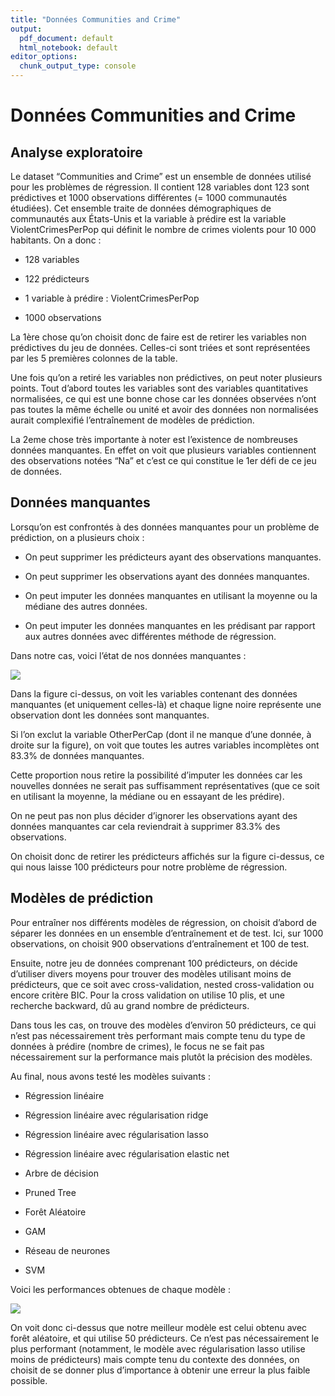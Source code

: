 ```yaml
---
title: "Données Communities and Crime"
output:
  pdf_document: default
  html_notebook: default
editor_options:
  chunk_output_type: console
---
```


# Données Communities and Crime

## Analyse exploratoire

Le dataset "Communities and Crime" est un ensemble de données utilisé pour les problèmes de régression. Il contient 128 variables dont 123 sont prédictives et 1000 observations différentes (= 1000 communautés étudiées). Cet ensemble traite de données démographiques de communautés aux États-Unis et la variable à prédire est la variable ViolentCrimesPerPop qui définit le nombre de crimes violents pour 10 000 habitants. On a donc :

-   128 variables

-   122 prédicteurs

-   1 variable à prédire : ViolentCrimesPerPop

-   1000 observations

La 1ère chose qu'on choisit donc de faire est de retirer les variables non prédictives du jeu de données. Celles-ci sont triées et sont représentées par les 5 premières colonnes de la table.

Une fois qu'on a retiré les variables non prédictives, on peut noter plusieurs points. Tout d'abord toutes les variables sont des variables quantitatives normalisées, ce qui est une bonne chose car les données observées n'ont pas toutes la même échelle ou unité et avoir des données non normalisées aurait complexifié l'entraînement de modèles de prédiction.

La 2eme chose très importante à noter est l'existence de nombreuses données manquantes. En effet on voit que plusieurs variables contiennent des observations notées "Na" et c'est ce qui constitue le 1er défi de ce jeu de données.

## Données manquantes

Lorsqu'on est confrontés à des données manquantes pour un problème de prédiction, on a plusieurs choix :

-   On peut supprimer les prédicteurs ayant des observations manquantes.

-   On peut supprimer les observations ayant des données manquantes.

-   On peut imputer les données manquantes en utilisant la moyenne ou la médiane des autres données.

-   On peut imputer les données manquantes en les prédisant par rapport aux autres données avec différentes méthode de régression.

Dans notre cas, voici l'état de nos données manquantes :

![](DonnéesManquantes.png)

Dans la figure ci-dessus, on voit les variables contenant des données manquantes (et uniquement celles-là) et chaque ligne noire représente une observation dont les données sont manquantes.

Si l'on exclut la variable OtherPerCap (dont il ne manque d'une donnée, à droite sur la figure), on voit que toutes les autres variables incomplètes ont 83.3% de données manquantes.

Cette proportion nous retire la possibilité d'imputer les données car les nouvelles données ne serait pas suffisamment représentatives (que ce soit en utilisant la moyenne, la médiane ou en essayant de les prédire).

On ne peut pas non plus décider d'ignorer les observations ayant des données manquantes car cela reviendrait à supprimer 83.3% des observations.

On choisit donc de retirer les prédicteurs affichés sur la figure ci-dessus, ce qui nous laisse 100 prédicteurs pour notre problème de régression.

## Modèles de prédiction

Pour entraîner nos différents modèles de régression, on choisit d'abord de séparer les données en un ensemble d'entraînement et de test. Ici, sur 1000 observations, on choisit 900 observations d'entraînement et 100 de test.

Ensuite, notre jeu de données comprenant 100 prédicteurs, on décide d'utiliser divers moyens pour trouver des modèles utilisant moins de prédicteurs, que ce soit avec cross-validation, nested cross-validation ou encore critère BIC. Pour la cross validation on utilise 10 plis, et une recherche backward, dû au grand nombre de prédicteurs.

Dans tous les cas, on trouve des modèles d'environ 50 prédicteurs, ce qui n'est pas nécessairement très performant mais compte tenu du type de données à prédire (nombre de crimes), le focus ne se fait pas nécessairement sur la performance mais plutôt la précision des modèles.

Au final, nous avons testé les modèles suivants :

-   Régression linéaire

-   Régression linéaire avec régularisation ridge

-   Régression linéaire avec régularisation lasso

-   Régression linéaire avec régularisation elastic net

-   Arbre de décision

-   Pruned Tree

-   Forêt Aléatoire 

-   GAM

-   Réseau de neurones

-   SVM

Voici les performances obtenues de chaque modèle :

![](ComparaisonModeles.png)

On voit donc ci-dessus que notre meilleur modèle est celui obtenu avec forêt aléatoire, et qui utilise 50 prédicteurs. Ce n'est pas nécessairement le plus performant (notamment, le modèle avec régularisation lasso utilise moins de prédicteurs) mais compte tenu du contexte des données, on choisit de se donner plus d'importance à obtenir une erreur la plus faible possible.
